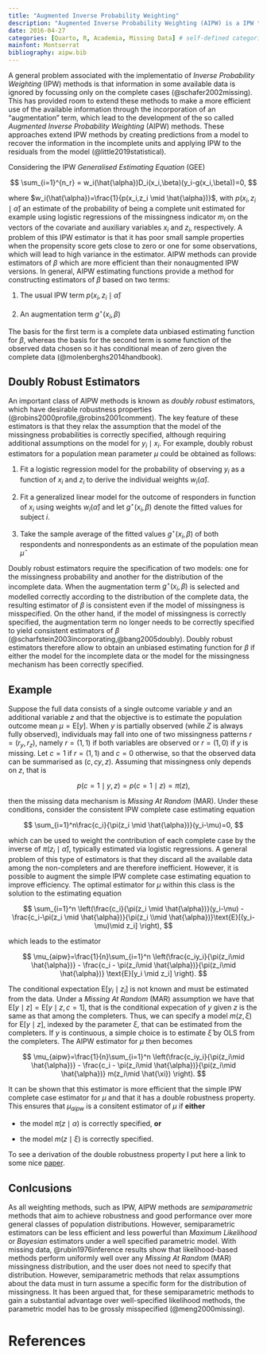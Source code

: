 ```yaml
---
title: "Augmented Inverse Probability Weighting"
description: "Augmented Inverse Probability Weighting (AIPW) is a IPW technique that derives estimators using a combination of the propensity score and the regression model. This approach has the attractive doubly robust property that estimators are consistent as long as either the propensity score or the outcome regression model is correctly specified"
date: 2016-04-27
categories: [Quarto, R, Academia, Missing Data] # self-defined categories
mainfont: Montserrat
bibliography: aipw.bib
---
```


A general problem associated with the implementatio of *Inverse Probability Weighting* (IPW) methods is that information in some available data is ignored by focussing only on the complete cases (@schafer2002missing). This has provided room to extend these methods to make a more efficient use of the available information through the incorporation of an "augmentation" term, which lead to the development of the so called *Augmented Inverse Probability Weighting* (AIPW) methods. These approaches extend IPW methods by creating predictions from a model to recover the information in the incomplete units and applying IPW to the residuals from the model (@little2019statistical).   

Considering the IPW *Generalised Estimating Equation* (GEE) 

$$
\sum_{i=1}^{n_r} = w_i(\hat{\alpha})D_i(x_i,\beta)(y_i-g(x_i,\beta))=0,
$$

where $w_i(\hat{\alpha})=\frac{1}{p(x_i,z_i \mid \hat{\alpha})}$, with $p(x_i,z_i \mid \hat{\alpha})$ an estimate of the probability of being a complete unit estimated for example using logistic regressions of the missingness indicator $m_i$ on the vectors of the covariate and auxiliary variables $x_i$ and $z_i$, respectively. A problem of this IPW estimator is that it has poor small sample properties when the propensity score gets close to zero or one for some observations, which will lead to high variance in the estimator. AIPW methods can provide estimators of $\beta$ which are more efficient than their nonaugmented IPW versions. In general, AIPW estimating functions provide a method for constructing estimators of $\beta$ based on two terms:

1. The usual IPW term $p(x_i,z_i \mid \hat{\alpha})$

2. An augmentation term $g^\star(x_i,\beta)$

The basis for the first term is a complete data unbiased estimating function for $\beta$, whereas the basis for the second term is some function of the observed data chosen so it has conditional mean of zero given the complete data (@molenberghs2014handbook).

## Doubly Robust Estimators

An important class of AIPW methods is known as *doubly robust* estimators, which have desirable robustness properties (@robins2000profile,@robins2001comment). The key feature of these estimators is that they relax the assumption that the model of the missingness probabilities is correctly specified, although requiring additional assumptions on the model for $y_i \mid x_i$. For example, doubly robust estimators for a population mean parameter $\mu$ could be obtained as follows:

1. Fit a logistic regression model for the probability of observing $y_i$ as a function of $x_i$ and $z_i$ to derive the individual weights $w_i(\hat{\alpha})$.

2. Fit a generalized linear model for the outcome of responders in function of $x_i$ using weights $w_i(\hat{\alpha})$ and let $g^\star(x_i,\beta)$ denote the fitted values for subject $i$.

3. Take the sample average of the fitted values $g^\star(x_i,\beta)$ of both respondents and nonrespondents as an estimate of the population mean $\hat{\mu}$

Doubly robust estimators require the specification of two models: one for the missingness probability and another for the distribution of the incomplete data. When the augmentation term $g^\star(x_i,\beta)$ is selected and modelled correctly according to the distribution of the complete data, the resulting estimator of $\beta$ is consistent even if the model of missingness is misspecified. On the other hand, if the model of missingness is correctly specified, the augmentation term no longer needs to be correctly specified to yield consistent estimators of $\beta$ (@scharfstein2003incorporating,@bang2005doubly). Doubly robust estimators therefore allow to obtain an unbiased estimating function for $\beta$ if either the model for the incomplete data or the model for the missingness mechanism has been correctly specified.

## Example

Suppose the full data consists of a single outcome variable $y$ and an additional variable $z$ and that the objective is to estimate the population outcome mean $\mu=\text{E}[y]$. When $y$ is partially observed (while $Z$ is always fully observed), individuals may fall into one of two missingness patterns $r=(r_{y},r_{z})$, namely $r=(1,1)$ if both variables are observed or $r=(1,0)$ if $y$ is missing. Let $c=1$ if $r=(1,1)$ and $c=0$ otherwise, so that the observed data can be summarised as $(c,cy,z)$. Assuming that missingness only depends on $z$, that is

$$
p(c=1 \mid y,z)=p(c=1 \mid z)=\pi(z), 
$$

then the missing data mechanism is *Missing At Random* (MAR). Under these conditions, consider the consistent IPW complete case estimating equation

$$
\sum_{i=1}^n\frac{c_i}{\pi(z_i \mid \hat{\alpha})}(y_i-\mu)=0, 
$$

which can be used to weight the contribution of each complete case by the inverse of $\pi(z_i \mid \hat{\alpha})$, typically estimated via logistic regressions. A general problem of this type of estimators is that they discard all the available data among the non-completers and are therefore inefficient. However, it is possible to augment the simple IPW complete case estimating equation to improve efficiency. The optimal estimator for $\mu$ within this class is the solution to the estimating equation

$$
\sum_{i=1}^n \left(\frac{c_i}{\pi(z_i \mid \hat{\alpha})}(y_i-\mu) - \frac{c_i-\pi(z_i \mid \hat{\alpha})}{\pi(z_i \\mid \hat{\alpha})}\text{E}[(y_i-\mu)\mid z_i] \right), 
$$

which leads to the estimator 

$$
\mu_{aipw}=\frac{1}{n}\sum_{i=1}^n \left(\frac{c_iy_i}{\pi(z_i\mid \hat{\alpha})} -  \frac{c_i - \pi(z_i\mid \hat{\alpha})}{\pi(z_i\mid \hat{\alpha})} \text{E}[y_i \mid z_i] \right).
$$

The conditional expectation $\text{E}[y_i \mid z_i]$ is not known and must be estimated from the data. Under a *Missing At Random* (MAR) assumption we have that $\text{E}[y \mid z]=\text{E}[y \mid z, c=1]$, that is the conditional expecation of $y$ given $z$ is the same as that among the completers. Thus, we can specify a model $m(z,\xi)$ for $\text{E}[y \mid z]$, indexed by the parameter $\xi$, that can be estimated from the completers. If $y$ is continuous, a simple choice is to estimate $\hat{\xi}$ by OLS from the completers. The AIPW estimator for $\mu$ then becomes

$$
\mu_{aipw}=\frac{1}{n}\sum_{i=1}^n \left(\frac{c_iy_i}{\pi(z_i\mid \hat{\alpha})} -  \frac{c_i - \pi(z_i\mid \hat{\alpha})}{\pi(z_i\mid \hat{\alpha})} m(z_i\mid \hat{\xi}) \right).
$$

It can be shown that this estimator is more efficient that the simple IPW complete case estimator for $\mu$ and that it has a double robustness property. This ensures that $\mu_{aipw}$ is a consitent estimator of $\mu$ if **either** 

* the model $\pi(z\mid\alpha)$ is correctly specified, **or**

* the model $m(z\mid \xi)$ is correctly specified.

To see a derivation of the double robustness property I put here a link to some nice [paper](https://www4.stat.ncsu.edu/~davidian/st790/notes/chap5.pdf). 


## Conlcusions

As all weighting methods, such as IPW, AIPW methods are *semiparametric* methods that aim to achieve robustness and good performance over more general classes of population distributions. However, semiparametric estimators can be less efficient and less powerful than *Maximum Likelihood* or *Bayesian* estimators under a well specified parametric model. With missing data, @rubin1976inference results show that likelihood-based methods perform uniformly well over any *Missing At Random* (MAR) missingness distribution, and the user does not need to specify that distribution. However, semiparametric methods that relax assumptions about the data must in turn assume a specific form for the distribution of missingness. It has been argued that, for these semiparametric methods to gain a substantial advantage over well-specified likelihood methods, the parametric model has to be grossly misspecified (@meng2000missing).



# References
